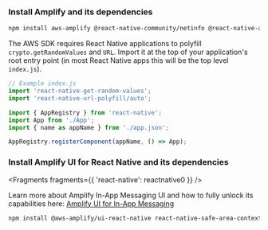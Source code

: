 ### Install Amplify and its dependencies

```bash
npm install aws-amplify @react-native-community/netinfo @react-native-async-storage/async-storage react-native-get-random-values react-native-url-polyfill
```

The AWS SDK requires React Native applications to polyfill `crypto.getRandomValues` and `URL`. Import it at the top of your application's root entry point (in most React Native apps this will be the top level `index.js`).

```js
// Example index.js
import 'react-native-get-random-values';
import 'react-native-url-polyfill/auto';

import { AppRegistry } from 'react-native';
import App from './App';
import { name as appName } from './app.json';

AppRegistry.registerComponent(appName, () => App);
```

### Install Amplify UI for React Native and its dependencies


<Fragments fragments={{ 'react-native': reactnative0 }} />

<Callout>

  Learn more about Amplify In-App Messaging UI and how to fully unlock its capabilities here: [Amplify UI for In-App Messaging](https://ui.docs.amplify.aws/react-native/connected-components/in-app-messaging)
  
</Callout>

```bash
npm install @aws-amplify/ui-react-native react-native-safe-area-context
```
